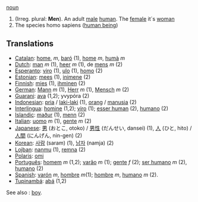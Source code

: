 [[noun]]

# (Irreg. plural: '''Men'''). An adult [[male]] [[human]]. The [[female]] it´s [[woman]]
# The species homo sapiens ([[w:human being|human being]])

==Translations==
*[[Catalan]]: [[home]], ''m'', [[baró]] (1), [[home]] ''m'', [[humà]] ''m''
*[[Dutch]]: [[man]] ''m'' (1), [[heer]] ''m'' (1), de [[mens]] ''m'' (2)
*[[Esperanto]]: [[viro]] (1), [[ulo]] (1), [[homo]] (2)
*[[Estonian]]: [[mees]] (1), [[inimene]] (2)
*[[Finnish]]: [[mies]] (1), [[ihminen]] (2)
*[[German]]: [[Mann]] ''m'' (1), [[Herr]] ''m'' (1), [[Mensch]] ''m'' (2)
*[[Guarani]]: [[ava]] (1,2); yvypóra (2)
*[[Indonesian]]: [[pria]] / [[laki-laki]] (1), [[orang]] / [[manusia]] (2)
*[[Interlingua]]: [[homine]] (1,2); [[viro]] (1); [[esser human]] (2), [[humano]] (2)
*[[Islandic]]: [[maður]] (1), [[menn]] (2)
*[[Italian]]: [[uomo]] ''m'' (1), [[gente]] ''m'' (2)
*[[Japanese]]: [[男]] (おとこ, otoko) / [[男性]] (だんせい, dansei) (1), [[人]] (ひと, hito) / [[人間]] (にんげん, nin-gen) (2)
*[[Korean]]: [[사람]] (saram) (1), [[남자]] (namja) (2)
*[[Lojban]]: [[nanmu]] (1), [[remna]] (2)
*[[Polaris]]: [[omi]]
*[[Português]]: [[homem]] ''m'' (1,2); [[varão]] ''m'' (1); [[gente]] ''f'' (2); [[ser humano]] ''m'' (2), [[humano]] (2)
*[[Spanish]]: [[varón]] ''m'', [[hombre]] ''m''(1); [[hombre]] ''m'', [[humano]] ''m'' (2).
*[[Tupinambá]]: [[abá]] (1,2)

See also : [[boy]].
